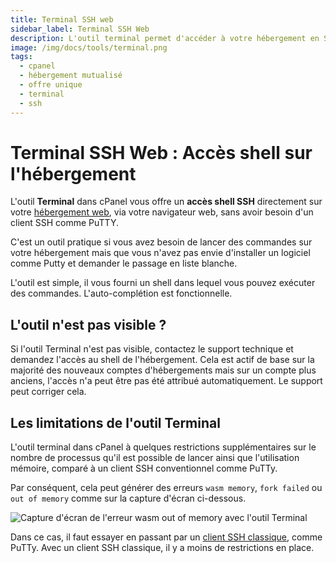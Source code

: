 ```yaml
---
title: Terminal SSH web
sidebar_label: Terminal SSH Web
description: L'outil terminal permet d'accéder à votre hébergement en SSH, depuis un navigateur web sur cPanel, sans avoir besoin d'un client SSH comme Putty
image: /img/docs/tools/terminal.png
tags:
  - cpanel
  - hébergement mutualisé
  - offre unique
  - terminal
  - ssh
---
```

# Terminal SSH Web : Accès shell sur l'hébergement

L'outil **Terminal** dans cPanel vous offre un **accès shell SSH** directement sur votre [hébergement
web](https://www.o2switch.fr/hebergement-illimite/), via votre navigateur web, sans avoir besoin d'un client SSH comme
PuTTY.

C'est un outil pratique si vous avez besoin de lancer des commandes sur votre hébergement mais que vous n'avez pas envie
d'installer un logiciel comme Putty et demander le passage en liste blanche. 

L'outil est simple, il vous fourni un shell dans lequel vous pouvez exécuter des commandes. L'auto-complétion est
fonctionnelle.

<PreviewToolCard tool='terminal' />

## L'outil n'est pas visible ?

Si l'outil Terminal n'est pas visible, contactez le support technique et demandez l'accès au shell de l'hébergement.
Cela est actif de base sur la majorité des nouveaux comptes d'hébergements mais sur un compte plus anciens, l'accès n'a
peut être pas été attribué automatiquement. Le support peut corriger cela.

## Les limitations de l'outil Terminal

L'outil terminal dans cPanel à quelques restrictions supplémentaires sur le nombre de processus qu'il est possible de
lancer ainsi que l'utilisation mémoire, comparé à un client SSH conventionnel comme PuTTy.


Par conséquent, cela peut générer des erreurs `wasm memory`, `fork failed` ou `out of memory` comme sur la capture
d'écran ci-dessous. 

<Image
    src="/img/docs/cpanel/outils-avances/o2switch_wasm_memory_error.png"
    title="Erreur wasm out of memory"
    caption="Cette erreur est liée aux restrictions supplémentaires de l'outil Terminal"
    alt="Capture d'écran de l'erreur wasm out of memory avec l'outil Terminal"
/>


Dans ce cas, il faut essayer en passant par un [client SSH classique](/docs/guides/webmastering/connexion-ssh),
comme PuTTy. Avec un client SSH classique, il y a moins de restrictions en place.